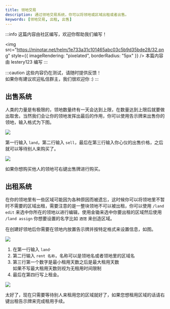 ```yaml
---
title: 领地交易
description: 通过领地交易系统，你可以将领地或区域出租或者出售。
keywords: [领地交易, 出租, 出售]
---
```


:::info 这篇内容由社区编写，欢迎你帮助我们编写！

<img
  src="https://minotar.net/helm/1e733a31c101465abc03c5b9d35bde28/32.png"
  style={{ imageRendering: "pixelated", borderRadius: "5px" }}
/> 本篇内容由 lestery123 编写 :::

:::caution
这些内容仍在测试，请随时提供反馈！  
如果你有建议欢迎私信群主，我们很欢迎你 :)
:::

## 出售系统

人类的力量是有极限的，领地数量终有一天会达到上限，在数量达到上限后就要做出取舍。当然我们会让你的领地发挥出最后的作用，你可以使用告示牌来出售你的领地，输入格式为下图。

![](/img/guide/lands/sell_land_sign.png)

第一行输入 `land`，第二行输入 `sell`，最后在第三行输入你心仪的出售价格，之后就可以等待别人来购买了。

![](/img/guide/lands/sell_land_display.png)

如果你想购买他人的领地可右键出售牌进行购买。

## 出租系统

在你的领地里有一些区域可能因为各种原因而被遗忘，这时候你可以将领地里不暂时不需要的区域出租，需要注意的是一整块领地不可以被出租，你可以使用 `/land edit` 来选中你所在的领地以进行编辑，使用金锄来选中你要出租的区域然后使用 `/land assign` 你想要设置的名字比如 `酒馆` 来创造区域。

在创建好领地后你需要在领地内放置告示牌并按特定格式来设置信息，如图。

![](/img/guide/lands/rent_area_or_land_sign.png)

1. 在第一行输入 `land`·
2. 第二行输入 `rent 名称`，名称可以是领地名或者领地里的区域名
3. 第三行第一个数字是最小租用天数之后是最大租用天数  
   如果不写最大租用天数则视为无租用时间限制
4. 最后在第四行写上租金。

![](/img/guide/lands/rent_area_or_land_display.png)

太好了，现在只需要等待别人来租用您的区域就好了，如果您想租用区域的话请右键出租告示牌来完成租用手续。
